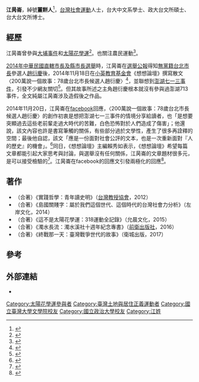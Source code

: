 {{pov|time=2017-03-25T14:18:49+00:00}}
'''江昺崙'''{{BD|1986年|||}}，綽號'''薑餅人'''<ref>{{cite web|url=http://www.thinkingtaiwan.com/author/2581|title=江昺崙 想想論壇|author=|date=|accessdate=2014-11-19|publisher=想想論壇|language=zh-tw|archive-date=2020-12-05|archive-url=https://web.archive.org/web/20201205153302/https://www.thinkingtaiwan.com/author/2581|dead-url=no}}</ref>，[[台灣社會運動|台灣社會運動]]人士，台大中文系學士、政大台文所碩士、台大台文所博士。

== 經歷 ==

江昺崙曾參與[[大埔事件|大埔事件]]和[[太陽花學運|太陽花學運]]<ref>{{cite web|url=http://www.pubu.com.tw/news/%E6%9E%97%E9%A3%9B%E5%B8%86-%E6%9C%8D%E8%B2%BF%E5%9B%A0%E4%BB%96%E7%87%83%E8%B5%B7%E7%83%BD%E7%81%AB-1226|title=林飛帆 服貿因他燃起烽火|author=|date=2014-03-28|accessdate=2014-11-19|publisher=《財訊雙週刊》|language=zh-tw|archive-date=2019-05-03|archive-url=https://web.archive.org/web/20190503142841/https://www.pubu.com.tw/news/%E6%9E%97%E9%A3%9B%E5%B8%86-%E6%9C%8D%E8%B2%BF%E5%9B%A0%E4%BB%96%E7%87%83%E8%B5%B7%E7%83%BD%E7%81%AB-1226|dead-url=no}}</ref>。也關注農民運動<ref>{{cite web|url=http://talk.news.pts.org.tw/2012/05/pnn015.html|title=有話好說之【有話網講】015：下鄉吧！捲起衣袖褲管種良田！ 農村文化漸流失 新世代重拾土地情|author=|date=2012-05-25|accessdate=2014-11-19|publisher=[[公共電視文化事業基金會|公共電視文化事業基金會]]《[[有話好說|有話好說]]》|language=zh-tw|archive-date=2014-11-29|archive-url=https://web.archive.org/web/20141129021921/http://talk.news.pts.org.tw/2012/05/pnn015.html|dead-url=no}}</ref>。

[[2014年中華民國直轄市長及縣市長選舉|2014年中華民國直轄市長及縣市長選舉]]時，江昺崙在[[選舉公報|選舉公報]]得知[[無黨籍|無黨籍]][[台北市長|台北市長]]參選人[[趙衍慶|趙衍慶]]後，2014年11月18日在[[小英教育基金會|小英教育基金會]]《想想論壇》撰寫散文〈200萬說一個故事：78歲台北市長候選人趙衍慶〉<ref>{{cite web|url=http://www.thinkingtaiwan.com/content/3389|title=200萬說一個故事：78歲台北市長候選人趙衍慶|author=江昺崙|date=2014-11-18|accessdate=2014-11-19|publisher=《想想論壇》|language=zh-tw|archive-date=2014-11-21|archive-url=https://web.archive.org/web/20141121081104/http://www.thinkingtaiwan.com/content/3389|dead-url=no}}</ref>，並聯想到[[澎湖七一三事件|澎湖七一三事件]]，引發不少網友關切<ref>{{cite web|url=http://news.ltn.com.tw/news/politics/breakingnews/1161035|title=北市長候選人趙衍慶 花200萬說一個悲傷故事|author=本報訊|date=2014-11-19|accessdate=2014-11-19|publisher=《自由時報》即時新聞|language=zh-tw|archive-date=2014-11-21|archive-url=https://web.archive.org/web/20141121153030/http://news.ltn.com.tw/news/politics/breakingnews/1161035|dead-url=no}}</ref>。但其故事所述之主角趙衍慶根本就沒有參與過澎湖713事件，全文純屬江昺崙涉及造假後之作品。

2014年11月20日，江昺崙在[[facebook|facebook]]回應，〈200萬說一個故事：78歲台北市長候選人趙衍慶〉的創作初衷是想把澎湖七一三事件的情境分享給讀者，也「是想要突顯過去這些老前輩走過大時代的苦難，白色恐怖對於人們造成了傷害」；他還說，該文內容也許是書寫筆觸的關係，有些部分過於文學性，產生了很多再詮釋的空間；最後他自認，該文「應是一份面對社會公評的文本，也是一次重新面對『人的歷史』的機會」。<ref>{{cite web|url=http://udn.com/NEWS/NATIONAL/NATS5/9079006.shtml|title=200萬說一個故事造假 江昺崙：分享713事件|author=綜合報導|date=2014-11-20|accessdate=2014-11-29|publisher=聯合新聞網|language=zh-tw|archive-date=2014-12-02|archive-url=https://web.archive.org/web/20141202085541/http://udn.com/NEWS/NATIONAL/NATS5/9079006.shtml|dead-url=no}}</ref>同日，《想想論壇》主編賴秀如表示，《想想論壇》希望每篇文章都能引起大家思考與討論，與選舉沒有任何關係，江昺崙的文章題材很多元，是可以接受檢驗的<ref>{{cite web|url=http://udn.com/NEWS/NATIONAL/NATS5/9078703.shtml|title=想想主編：無關選舉|author=林敬殷|date=2014-11-20|accessdate=2014-11-29|publisher=聯合晚報|language=zh-tw|archive-date=2014-12-02|archive-url=https://web.archive.org/web/20141202085841/http://udn.com/NEWS/NATIONAL/NATS5/9078703.shtml|dead-url=no}}</ref>。江昺崙在facebook的回應文引發兩極化的回應<ref>{{cite web|url=http://www.ettoday.net/news/20141121/428623.htm|title=江昺崙稱故事是「文學產生再詮釋」 網友：腦補騙眼淚|author=政治中心|date=2014-11-21|accessdate=2014-11-29|publisher=東森新聞雲|language=zh-tw|archive-date=2019-05-03|archive-url=https://web.archive.org/web/20190503175439/https://www.ettoday.net/news/20141121/428623.htm|dead-url=no}}</ref>。

==著作==
*（合著）《實踐哲學：青年讀史明》（[[台灣教授協會|台灣教授協會]]，2012）
*（合著）《島國關賤字：屬於我們這個世代、這個時代的台灣社會力分析》（左岸文化，2014）
*（合著）《這不是太陽花學運：318運動全記錄》（允晨文化，2015）
*（合著）《濁水長流：濁水溪社十週年紀念專書》（[[前衛出版社|前衛出版社]]，2016）
*（合著）《終戰那一天：臺灣戰爭世代的故事》（衛城出版，2017）

==參考==
{{reflist}}

==外部連結==
*{{facebook|sidelight}}

{{太陽花學運}}
[[Category:太陽花學運參與者|Category:太陽花學運參與者]]
[[Category:臺灣土地與居住正義運動者|Category:臺灣土地與居住正義運動者]]
[[Category:國立臺灣大學文學院校友|Category:國立臺灣大學文學院校友]]
[[Category:國立政治大學校友|Category:國立政治大學校友]]
[[Category:江姓|Category:江姓]]